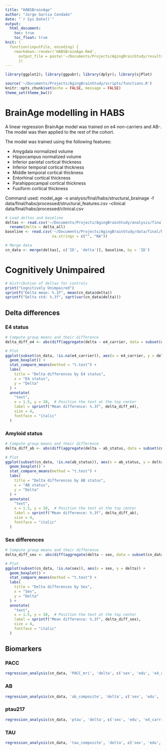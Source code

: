 ```yaml
---
title: "HABSBrainAge"
author: "Jorge Garcia Condado"
date: "`r Sys.Date()`"
output: 
  html_document:
    toc: true
    toc_float: true
knit: (
  function(inputFile, encoding) { 
    rmarkdown::render('HABSBrainAge.Rmd',
      output_file = paste('~/Documents/Projects/AgingBrainStudy/results/HABSBrainAge', '.html', sep=''))
      })
---
```


```r
library(ggplot2); library(ggpubr); library(dplyr); library(sjPlot)

source('~/Documents/Projects/AgingBrainStudy/scripts/functions.R')
knitr::opts_chunk$set(echo = FALSE, message = FALSE)
theme_set(theme_bw())
```

# BrainAge modelling in HABS

A linear regression BrainAge model was trained on e4 non-carriers and AB-. The model was then applied to the rest of the cohort.

The model was trained using the following features:

-   Amygdala normalized volume
-   Hippocampus normalized volume
-   Inferior parietal cortical thickness
-   Inferior temporal cortical thickness
-   Middle temporal cortical thickness
-   Entorhinal cortical thickness
-   Parahippocampal cortical thickness
-   Fusiform cortical thickness

Command used: model_age -o analysis/final/habs/structural_brainage -f data/final/habs/processed/structural_features.csv --clinical data/final/habs/processed/clinical.csv

```r
# Load deltas and baseline
deltas <- read.csv('~/Documents/Projects/AgingBrainStudy/analysis/final/habs/ageml/model_age/predicted_age.csv') %>%
  rename(delta = delta_all)
baseline <- read.csv('~/Documents/Projects/AgingBrainStudy/data/final/habs/processed/baseline.csv',
                     na.strings = c("", "NA"))

# Merge data
cn_data <- merge(deltas[, c('ID', 'delta')], baseline, by = 'ID')
```

# Cognitively Unimpaired

```r
# Distribution of deltas for controls
print("Cognitively Unimpaired")
sprintf("Delta mean: %.3f", mean(cn_data$delta))
sprintf("Delta std: %.3f", sqrt(var(cn_data$delta)))
```

## Delta differences {.tabset}

### E4 status

```r
# Compute group means and their difference
delta_diff_e4 <- abs(diff(aggregate(delta ~ e4_carrier, data = subset(cn_data, !is.na(e4_carrier)), mean)$delta))

# Plot
ggplot(subset(cn_data, !is.na(e4_carrier)), aes(x = e4_carrier, y = delta)) +
  geom_boxplot() +
  stat_compare_means(method = "t.test") +
  labs(
    title = "Delta differences by E4 status",
    x = "E4 status",
    y = "Delta"
  ) +
  annotate(
    "text",
    x = 1.5, y = 10,  # Position the text at the top center
    label = sprintf("Mean difference: %.3f", delta_diff_e4),
    size = 4,
    fontface = "italic"
  )
```

### Amyloid status

```r
# Compute group means and their difference
delta_diff_ab <- abs(diff(aggregate(delta ~ ab_status, data = subset(cn_data, !is.na(ab_status)), mean)$delta))

# Plot
ggplot(subset(cn_data, !is.na(ab_status)), aes(x = ab_status, y = delta)) +
  geom_boxplot() +
  stat_compare_means(method = "t.test") +
  labs(
    title = "Delta differences by AB status",
    x = "AB status",
    y = "Delta"
  ) +
  annotate(
    "text",
    x = 1.5, y = 10,  # Position the text at the top center
    label = sprintf("Mean difference: %.3f", delta_diff_ab),
    size = 4,
    fontface = "italic"
  )
```

### Sex differences

```r
# Compute group means and their difference
delta_diff_sex <- abs(diff(aggregate(delta ~ sex, data = subset(cn_data, !is.na(sex)), mean)$delta))

# Plot
ggplot(subset(cn_data, !is.na(sex)), aes(x = sex, y = delta)) +
  geom_boxplot() +
  stat_compare_means(method = "t.test") +
  labs(
    title = "Delta differences by Sex",
    x = "Sex",
    y = "Delta"
  ) +
  annotate(
    "text",
    x = 1.5, y = 10,  # Position the text at the top center
    label = sprintf("Mean difference: %.3f", delta_diff_sex),
    size = 4,
    fontface = "italic"
  )
```

## Biomarkers {.tabset}

### PACC

```r
regression_analysis(cn_data, 'PACC_mri', 'delta', c('sex', 'edu', 'e4_carrier', 'ab_status', 'mri_age'))
```

### AB

```r
regression_analysis(cn_data, 'ab_composite', 'delta', c('sex', 'edu', 'e4_carrier', 'ab_status', 'mri_age') )
```

### ptau217

```r
regression_analysis(cn_data, 'ptau', 'delta', c('sex', 'edu', 'e4_carrier', 'ab_status', 'mri_age') )
```

### TAU

```r
regression_analysis(cn_data, 'tau_composite', 'delta', c('sex', 'edu', 'e4_carrier', 'ab_status', 'mri_age') )
```